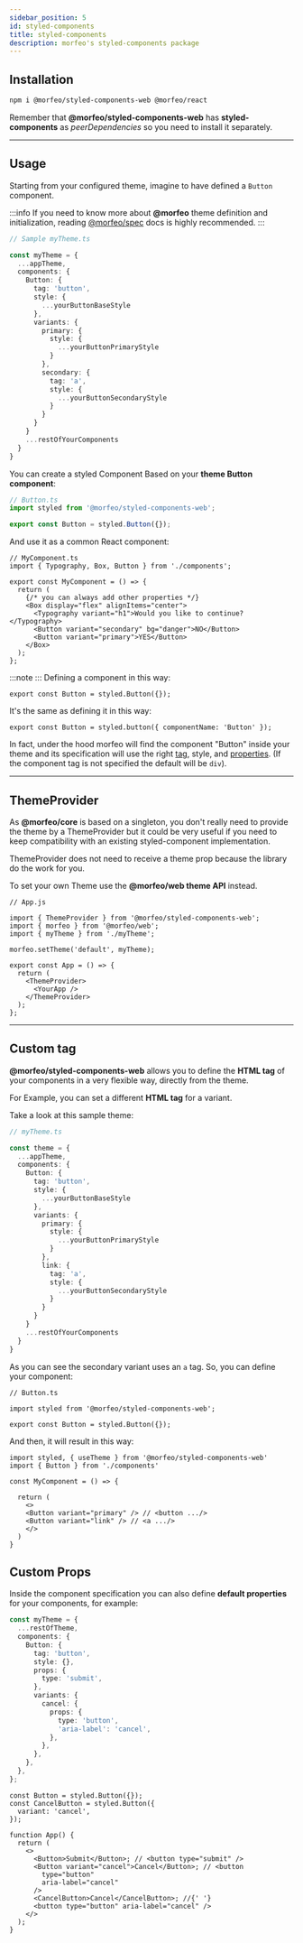 ```yaml
---
sidebar_position: 5
id: styled-components
title: styled-components
description: morfeo's styled-components package
---
```


## Installation

```bash
npm i @morfeo/styled-components-web @morfeo/react
```

Remember that **@morfeo/styled-components-web** has **styled-components** as _peerDependencies_ so you need to install it separately.

---

## Usage

Starting from your configured theme, imagine to have defined a `Button` component.

:::info
If you need to know more about **@morfeo** theme definition and initialization, reading [@morfeo/spec](../theme-specification.mdx) docs is highly recommended.
:::

```ts
// Sample myTheme.ts

const myTheme = {
  ...appTheme,
  components: {
    Button: {
      tag: 'button',
      style: {
        ...yourButtonBaseStyle
      },
      variants: {
        primary: {
          style: {
            ...yourButtonPrimaryStyle
          }
        },
        secondary: {
          tag: 'a',
          style: {
            ...yourButtonSecondaryStyle
          }
        }
      }
    }
    ...restOfYourComponents
  }
}
```

You can create a styled Component Based on your **theme Button component**:

```typescript
// Button.ts
import styled from '@morfeo/styled-components-web';

export const Button = styled.Button({});
```

And use it as a common React component:

```tsx
// MyComponent.ts
import { Typography, Box, Button } from './components';

export const MyComponent = () => {
  return (
    {/* you can always add other properties */}
    <Box display="flex" alignItems="center">
      <Typography variant="h1">Would you like to continue?</Typography>
      <Button variant="secondary" bg="danger">NO</Button>
      <Button variant="primary">YES</Button>
    </Box>
  );
};
```

:::note
:::
Defining a component in this way:

```tsx
export const Button = styled.Button({});
```

It's the same as defining it in this way:

```tsx
export const Button = styled.button({ componentName: 'Button' });
```

In fact, under the hood morfeo will find the component "Button" inside your theme and its specification will use the right [tag](#custom-tag), style, and [properties](#custom-props). (If the component tag is not specified the default will be `div`).

---

## ThemeProvider

As **@morfeo/core** is based on a singleton, you don't really need to provide the theme by a ThemeProvider but it could be very useful if you need to keep compatibility with an existing styled-component implementation.

ThemeProvider does not need to receive a theme prop because the library do the work for you.

To set your own Theme use the **@morfeo/web theme API** instead.

```tsx
// App.js

import { ThemeProvider } from '@morfeo/styled-components-web';
import { morfeo } from '@morfeo/web';
import { myTheme } from './myTheme';

morfeo.setTheme('default', myTheme);

export const App = () => {
  return (
    <ThemeProvider>
      <YourApp />
    </ThemeProvider>
  );
};
```

---

## Custom tag

**@morfeo/styled-components-web** allows you to define the **HTML tag** of your components in a very flexible way, directly from the theme.

For Example, you can set a different **HTML tag** for a variant.

Take a look at this sample theme:

```typescript
// myTheme.ts

const theme = {
  ...appTheme,
  components: {
    Button: {
      tag: 'button',
      style: {
        ...yourButtonBaseStyle
      },
      variants: {
        primary: {
          style: {
            ...yourButtonPrimaryStyle
          }
        },
        link: {
          tag: 'a',
          style: {
            ...yourButtonSecondaryStyle
          }
        }
      }
    }
    ...restOfYourComponents
  }
}
```

As you can see the secondary variant uses an `a` tag.
So, you can define your component:

```tsx
// Button.ts

import styled from '@morfeo/styled-components-web';

export const Button = styled.Button({});
```

And then, it will result in this way:

```tsx
import styled, { useTheme } from '@morfeo/styled-components-web'
import { Button } from './components'

const MyComponent = () => {

  return (
    <>
    <Button variant="primary" /> // <button .../>
    <Button variant="link" /> // <a .../>
    </>
  )
}
```

## Custom Props

Inside the component specification you can also define **default properties** for your components, for example:

```typescript
const myTheme = {
  ...restOfTheme,
  components: {
    Button: {
      tag: 'button',
      style: {},
      props: {
        type: 'submit',
      },
      variants: {
        cancel: {
          props: {
            type: 'button',
            'aria-label': 'cancel',
          },
        },
      },
    },
  },
};
```

```tsx
const Button = styled.Button({});
const CancelButton = styled.Button({
  variant: 'cancel',
});

function App() {
  return (
    <>
      <Button>Submit</Button>; // <button type="submit" />
      <Button variant="cancel">Cancel</Button>; // <button
        type="button"
        aria-label="cancel"
      />
      <CancelButton>Cancel</CancelButton>; //{' '}
      <button type="button" aria-label="cancel" />
    </>
  );
}
```
